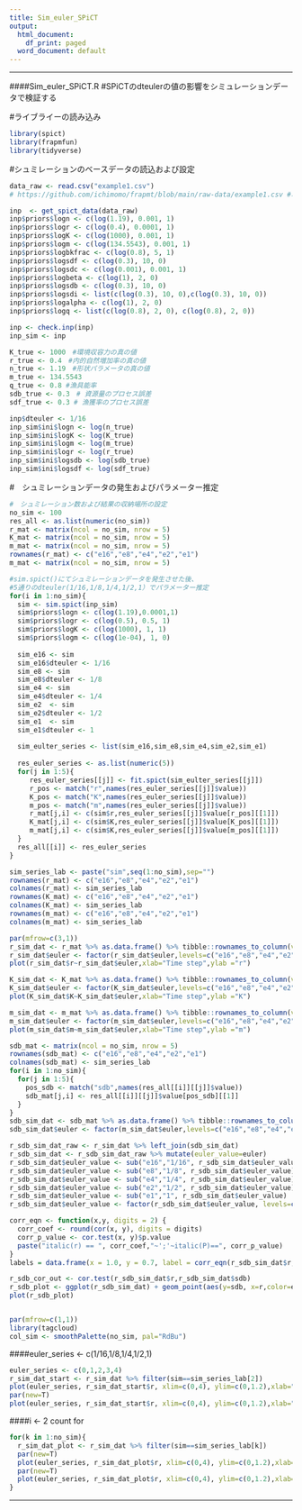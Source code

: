 ```yaml
---
title: Sim_euler_SPiCT
output:
  html_document:
    df_print: paged
  word_document: default
---
```


-----

####Sim_euler_SPiCT.R
#SPiCTのdteulerの値の影響をシミュレーションデータで検証する

#ライブライーの読み込み

```r
library(spict)
library(frapmfun)
library(tidyverse)
```

#シュミレーションのベースデータの読込および設定

```r
data_raw <- read.csv("example1.csv") 
# https://github.com/ichimomo/frapmt/blob/main/raw-data/example1.csv #オリジナルデポジット

inp  <- get_spict_data(data_raw)
inp$priors$logn <- c(log(1.19), 0.001, 1)
inp$priors$logr <- c(log(0.4), 0.0001, 1)
inp$priors$logK <- c(log(1000), 0.001, 1)
inp$priors$logm <- c(log(134.5543), 0.001, 1)
inp$priors$logbkfrac <- c(log(0.8), 5, 1)
inp$priors$logsdf <- c(log(0.3), 10, 0)
inp$priors$logsdc <- c(log(0.001), 0.001, 1)
inp$priors$logbeta <- c(log(1), 2, 0)
inp$priors$logsdb <- c(log(0.3), 10, 0)
inp$priors$logsdi <- list(c(log(0.3), 10, 0),c(log(0.3), 10, 0))
inp$priors$logalpha <- c(log(1), 2, 0)
inp$priors$logq <- list(c(log(0.8), 2, 0), c(log(0.8), 2, 0))

inp <- check.inp(inp)
inp_sim <- inp
```

```r
K_true <- 1000　#環境収容力の真の値
r_true <- 0.4　#内的自然増加率の真の値
n_true <- 1.19　#形状パラメータの真の値
m_true <- 134.5543
q_true <- 0.8 #漁具能率
sdb_true <- 0.3　# 資源量のプロセス誤差
sdf_true <- 0.3 # 漁獲率のプロセス誤差
```

```r
inp$dteuler <- 1/16
inp_sim$ini$logn <- log(n_true)
inp_sim$ini$logK <- log(K_true)
inp_sim$ini$logm <- log(m_true)
inp_sim$ini$logr <- log(r_true)
inp_sim$ini$logsdb <- log(sdb_true)
inp_sim$ini$logsdf <- log(sdf_true)
```

#　シュミレーションデータの発生およびパラメーター推定

```r
#　シュミレーション数および結果の収納場所の設定
no_sim <- 100
res_all <- as.list(numeric(no_sim))
r_mat <- matrix(ncol = no_sim, nrow = 5)
K_mat <- matrix(ncol = no_sim, nrow = 5)
m_mat <- matrix(ncol = no_sim, nrow = 5)
rownames(r_mat) <- c("e16","e8","e4","e2","e1")
m_mat <- matrix(ncol = no_sim, nrow = 5)

#sim.spict()にてシュミレーションデータを発生させた後、
#5通りのdteuler(1/16,1/8,1/4,1/2,1）でパラメーター推定
for(i in 1:no_sim){
  sim <- sim.spict(inp_sim)
  sim$priors$logn <- c(log(1.19),0.0001,1)
  sim$priors$logr <- c(log(0.5), 0.5, 1)
  sim$priors$logK <- c(log(1000), 1, 1)
  sim$priors$logm <- c(log(1e-04), 1, 0)
  
  sim_e16 <- sim
  sim_e16$dteuler <- 1/16
  sim_e8 <- sim
  sim_e8$dteuler <- 1/8
  sim_e4 <- sim
  sim_e4$dteuler <- 1/4
  sim_e2  <- sim
  sim_e2$dteuler <- 1/2
  sim_e1  <- sim
  sim_e1$dteuler <- 1
  
  sim_eulter_series <- list(sim_e16,sim_e8,sim_e4,sim_e2,sim_e1)
  
  res_euler_series <- as.list(numeric(5))
  for(j in 1:5){
     res_euler_series[[j]] <- fit.spict(sim_eulter_series[[j]])
     r_pos <- match("r",names(res_euler_series[[j]]$value))
     K_pos <- match("K",names(res_euler_series[[j]]$value))
     m_pos <- match("m",names(res_euler_series[[j]]$value))
     r_mat[j,i] <- c(sim$r,res_euler_series[[j]]$value[r_pos][[1]])
     K_mat[j,i] <- c(sim$K,res_euler_series[[j]]$value[K_pos][[1]])
     m_mat[j,i] <- c(sim$K,res_euler_series[[j]]$value[m_pos][[1]])
  }
  res_all[[i]] <- res_euler_series
}  
```

```r
sim_series_lab <- paste("sim",seq(1:no_sim),sep="")
rownames(r_mat) <- c("e16","e8","e4","e2","e1")
colnames(r_mat) <- sim_series_lab
rownames(K_mat) <- c("e16","e8","e4","e2","e1")
colnames(K_mat) <- sim_series_lab
rownames(m_mat) <- c("e16","e8","e4","e2","e1")
colnames(m_mat) <- sim_series_lab
```

```r
par(mfrow=c(3,1))
r_sim_dat <- r_mat %>% as.data.frame() %>% tibble::rownames_to_column(var = "euler") %>% tidyr::pivot_longer(col = -euler, names_to = "sim", values_to = "r")
r_sim_dat$euler <- factor(r_sim_dat$euler,levels=c("e16","e8","e4","e2","e1"))
plot(r_sim_dat$r~r_sim_dat$euler,xlab="Time step",ylab ="r")
```

```r
K_sim_dat <- K_mat %>% as.data.frame() %>% tibble::rownames_to_column(var = "euler") %>% tidyr::pivot_longer(col = -euler, names_to = "sim", values_to = "K")
K_sim_dat$euler <- factor(K_sim_dat$euler,levels=c("e16","e8","e4","e2","e1"))
plot(K_sim_dat$K~K_sim_dat$euler,xlab="Time step",ylab ="K")
```

```r
m_sim_dat <- m_mat %>% as.data.frame() %>% tibble::rownames_to_column(var = "euler") %>% tidyr::pivot_longer(col = -euler, names_to = "sim", values_to = "m")
m_sim_dat$euler <- factor(m_sim_dat$euler,levels=c("e16","e8","e4","e2","e1"))
plot(m_sim_dat$m~m_sim_dat$euler,xlab="Time step",ylab ="m")
```

```r

sdb_mat <- matrix(ncol = no_sim, nrow = 5)
rownames(sdb_mat) <- c("e16","e8","e4","e2","e1")
colnames(sdb_mat) <- sim_series_lab
for(i in 1:no_sim){
  for(j in 1:5){
    pos_sdb <- match("sdb",names(res_all[[i]][[j]]$value))
    sdb_mat[j,i] <- res_all[[i]][[j]]$value[pos_sdb][[1]]
  }
}
sdb_sim_dat <- sdb_mat %>% as.data.frame() %>% tibble::rownames_to_column(var = "euler") %>% tidyr::pivot_longer(col = -euler, names_to = "sim", values_to = "sdb")
sdb_sim_dat$euler <- factor(m_sim_dat$euler,levels=c("e16","e8","e4","e2","e1"))

r_sdb_sim_dat_raw <- r_sim_dat %>% left_join(sdb_sim_dat)
r_sdb_sim_dat <- r_sdb_sim_dat_raw %>% mutate(euler_value=euler)
r_sdb_sim_dat$euler_value <- sub("e16","1/16", r_sdb_sim_dat$euler_value)
r_sdb_sim_dat$euler_value <- sub("e8","1/8", r_sdb_sim_dat$euler_value)
r_sdb_sim_dat$euler_value <- sub("e4","1/4", r_sdb_sim_dat$euler_value)
r_sdb_sim_dat$euler_value <- sub("e2","1/2", r_sdb_sim_dat$euler_value)
r_sdb_sim_dat$euler_value <- sub("e1","1", r_sdb_sim_dat$euler_value)
r_sdb_sim_dat$euler_value <- factor(r_sdb_sim_dat$euler_value, levels=c("1/16","1/8","1/4","1/2","1"))

corr_eqn <- function(x,y, digits = 2) {
  corr_coef <- round(cor(x, y), digits = digits)
  corr_p_value <- cor.test(x, y)$p.value
  paste("italic(r) == ", corr_coef,"~';'~italic(P)==", corr_p_value)
}
labels = data.frame(x = 1.0, y = 0.7, label = corr_eqn(r_sdb_sim_dat$r, r_sdb_sim_dat$sdb))

r_sdb_cor_out <- cor.test(r_sdb_sim_dat$r,r_sdb_sim_dat$sdb)
r_sdb_plot <- ggplot(r_sdb_sim_dat) + geom_point(aes(y=sdb, x=r,color=euler_value)) + labs(y="Sigma_B") + geom_text(data = labels, aes(x = x, y = y,label = label), parse = TRUE)
plot(r_sdb_plot)


par(mfrow=c(1,1))
library(tagcloud)
col_sim <- smoothPalette(no_sim, pal="RdBu")
```

####euler_series <- c(1/16,1/8,1/4,1/2,1)
```r
euler_series <- c(0,1,2,3,4)
r_sim_dat_start <- r_sim_dat %>% filter(sim==sim_series_lab[2])
plot(euler_series, r_sim_dat_start$r, xlim=c(0,4), ylim=c(0,1.2),xlab="Time series", ylab="r", type="l",col=col_sim [1])
par(new=T)
plot(euler_series, r_sim_dat_start$r, xlim=c(0,4), ylim=c(0,1.2),xlab="", ylab="", pch=20, cex=0.3,col=col_sim [1])
```

####i <- 2  count for 
```r
for(k in 1:no_sim){
  r_sim_dat_plot <- r_sim_dat %>% filter(sim==sim_series_lab[k])
  par(new=T)
  plot(euler_series, r_sim_dat_plot$r, xlim=c(0,4), ylim=c(0,1.2),xlab="Time series", ylab="r", type="l")
  par(new=T)
  plot(euler_series, r_sim_dat_plot$r, xlim=c(0,4), ylim=c(0,1.2),xlab="", ylab="", pch=20, cex=0.3)
}
```




-----